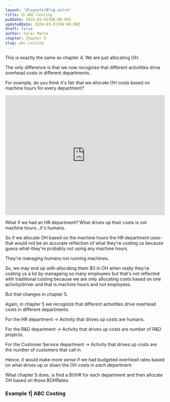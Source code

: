 ```yaml
---
layout: "@layouts/Blog.astro"
title: 🟡 ABC Costing
pubDate: 2024-03-01T00:00:00Z
updatedDate: 2024-03-01T00:00:00Z
draft: false
author: Sarai Marte
chapter: Chapter 5
slug: abc-costing
---
```


This is exactly the same as chapter 4. We are just allocating OH.

The only difference is that we now recognize that different activitites drive overhead costs in different departments.

For example, do you think it's fair that we allocate OH costs based on machine hours for every department?

<div style="width:100%;height:0;padding-bottom:75%;position:relative;">
  <iframe
    src="https://giphy.com/embed/hS6j40PXTMQZhTrjWi"
    width="100%"
    height="100%"
    style="position:absolute"
    frameBorder="0"
    class="giphy-embed"
    allowFullScreen
  ></iframe>
</div>
<p>
  <a href="https://giphy.com/gifs/GEICO-nonsense-doesnt-make-sense-that-any-hS6j40PXTMQZhTrjWi"></a>
</p>

What if we had an HR department? What drives up their costs is not machine hours...it's humans.

So if we allocate OH based on the machine hours the HR department uses- that would not be an accurate reflection of what they're costing us because guess what-they're probably not using any machine hours.

They're managing *humans* not running machines.

So, we may end up with allocating them $0 in OH when really they're costing us a lot by managaing so many employees but that's not reflected with traditional costing because we are only allocating costs based on one activity/driver and that is machine hours and not employees. 

But that changes in chapter 5.

Again, in chapter 5 we recognize that different activitites drive overhead costs in different departments.

For the HR department -> Activity that drives up costs are humans.  

For the R&D department -> Activity that drives up costs are number of R&D projects.  

For the Customer Service department -> Activity that drives up costs are the number of customers that call in.

Hence, it would make more sense if we had budgeted overhead rates based on what drives up or down the OH costs in _each_ department.

What chapter 5 does, is find a BOHR for each department and then allocate OH based on those BOHRates.

### Example 1| ABC Costing
